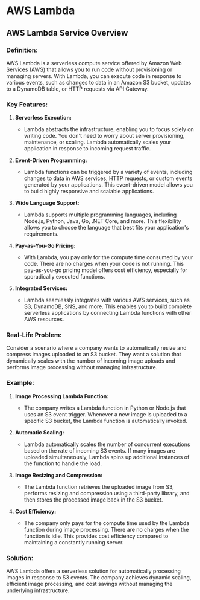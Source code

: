 # AWS Lambda

## AWS Lambda Service Overview 

### Definition:

AWS Lambda is a serverless compute service offered by Amazon Web Services (AWS) that allows you to run code without provisioning or managing servers. With Lambda, you can execute code in response to various events, such as changes to data in an Amazon S3 bucket, updates to a DynamoDB table, or HTTP requests via API Gateway.

### Key Features:

1. **Serverless Execution:**
   - Lambda abstracts the infrastructure, enabling you to focus solely on writing code. You don't need to worry about server provisioning, maintenance, or scaling. Lambda automatically scales your application in response to incoming request traffic.

2. **Event-Driven Programming:**
   - Lambda functions can be triggered by a variety of events, including changes to data in AWS services, HTTP requests, or custom events generated by your applications. This event-driven model allows you to build highly responsive and scalable applications.

3. **Wide Language Support:**
   - Lambda supports multiple programming languages, including Node.js, Python, Java, Go, .NET Core, and more. This flexibility allows you to choose the language that best fits your application's requirements.

4. **Pay-as-You-Go Pricing:**
   - With Lambda, you pay only for the compute time consumed by your code. There are no charges when your code is not running. This pay-as-you-go pricing model offers cost efficiency, especially for sporadically executed functions.

5. **Integrated Services:**
   - Lambda seamlessly integrates with various AWS services, such as S3, DynamoDB, SNS, and more. This enables you to build complete serverless applications by connecting Lambda functions with other AWS resources.

### Real-Life Problem:

Consider a scenario where a company wants to automatically resize and compress images uploaded to an S3 bucket. They want a solution that dynamically scales with the number of incoming image uploads and performs image processing without managing infrastructure.

### Example:

1. **Image Processing Lambda Function:**
   - The company writes a Lambda function in Python or Node.js that uses an S3 event trigger. Whenever a new image is uploaded to a specific S3 bucket, the Lambda function is automatically invoked.

2. **Automatic Scaling:**
   - Lambda automatically scales the number of concurrent executions based on the rate of incoming S3 events. If many images are uploaded simultaneously, Lambda spins up additional instances of the function to handle the load.

3. **Image Resizing and Compression:**
   - The Lambda function retrieves the uploaded image from S3, performs resizing and compression using a third-party library, and then stores the processed image back in the S3 bucket.

4. **Cost Efficiency:**
   - The company only pays for the compute time used by the Lambda function during image processing. There are no charges when the function is idle. This provides cost efficiency compared to maintaining a constantly running server.

### Solution:

AWS Lambda offers a serverless solution for automatically processing images in response to S3 events. The company achieves dynamic scaling, efficient image processing, and cost savings without managing the underlying infrastructure.

